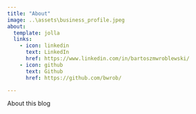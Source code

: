 ```yaml
---
title: "About"
image: ..\assets\business_profile.jpeg
about:
  template: jolla
  links:
    - icon: linkedin
      text: LinkedIn
      href: https://www.linkedin.com/in/bartoszmwroblewski/
    - icon: github
      text: Github
      href: https://github.com/bwrob/

---
```


About this blog
